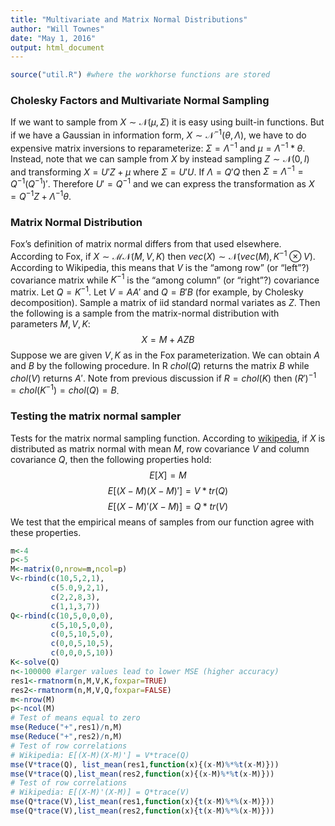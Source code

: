 ```yaml
---
title: "Multivariate and Matrix Normal Distributions"
author: "Will Townes"
date: "May 1, 2016"
output: html_document
---
```


```r
source("util.R") #where the workhorse functions are stored
```

### Cholesky Factors and Multivariate Normal Sampling

If we want to sample from $X\sim\mathcal{N}(\mu,\Sigma)$ it is easy using built-in functions. But if we have a Gaussian in information form, $X\sim\mathcal{N}^{-1}(\theta,\Lambda)$, we have to do expensive matrix inversions to reparameterize: $\Sigma=\Lambda^{-1}$ and $\mu=\Lambda^{-1}*\theta$. Instead, note that we can sample from $X$ by instead sampling $Z\sim\mathcal{N}(0,I)$ and transforming $X=U'Z+\mu$ where $\Sigma=U'U$. If $\Lambda=Q'Q$ then $\Sigma = \Lambda^{-1} = Q^{-1}\left(Q^{-1}\right)'$. Therefore $U' = Q^{-1}$ and we can express the transformation as $X=Q^{-1}Z+\Lambda^{-1}\theta$.

### Matrix Normal Distribution

Fox's definition of matrix normal differs from that used elsewhere. According to Fox, if $X\sim\mathcal{MN}(M,V,K)$ then $vec(X)\sim\mathcal{N}(vec(M),K^{-1}\otimes V)$. According to Wikipedia, this means that $V$ is the "among row" (or "left"?) covariance matrix while $K^{-1}$ is the "among column" (or "right"?) covariance matrix. Let $Q=K^{-1}$. Let $V=AA'$ and $Q=B'B$ (for example, by Cholesky decomposition). Sample a matrix of iid standard normal variates as $Z$. Then the following is a sample from the matrix-normal distribution with parameters $M,V,K$:
$$X=M+AZB$$
Suppose we are given $V,K$ as in the Fox parameterization. We can obtain $A$ and $B$ by the following procedure. In R $chol(Q)$ returns the matrix $B$ while $chol(V)$ returns $A'$. Note from previous discussion if $R=chol(K)$ then $(R')^{-1}=chol(K^{-1})=chol(Q)=B$.

### Testing the matrix normal sampler

Tests for the matrix normal sampling function. According to [wikipedia](https://en.wikipedia.org/wiki/Matrix_normal_distribution), if $X$ is distributed as matrix normal with mean $M$, row covariance $V$ and column covariance $Q$, then the following properties hold:
$$E[X] = M$$
$$E[(X-M)(X-M)'] = V* tr(Q)$$
$$E[(X-M)'(X-M)] = Q* tr(V)$$
We test that the empirical means of samples from our function agree with these properties.

```r
m<-4
p<-5
M<-matrix(0,nrow=m,ncol=p)
V<-rbind(c(10,5,2,1),
         c(5.0,9,2,1),
         c(2,2,8,3),
         c(1,1,3,7))
Q<-rbind(c(10,5,0,0,0),
         c(5,10,5,0,0),
         c(0,5,10,5,0),
         c(0,0,5,10,5),
         c(0,0,0,5,10))
K<-solve(Q)
n<-100000 #larger values lead to lower MSE (higher accuracy)
res1<-rmatnorm(n,M,V,K,foxpar=TRUE)
res2<-rmatnorm(n,M,V,Q,foxpar=FALSE)
m<-nrow(M)
p<-ncol(M)
# Test of means equal to zero
mse(Reduce("+",res1)/n,M)
mse(Reduce("+",res2)/n,M)
# Test of row correlations
# Wikipedia: E[(X-M)(X-M)'] = V*trace(Q)
mse(V*trace(Q), list_mean(res1,function(x){(x-M)%*%t(x-M)}))
mse(V*trace(Q),list_mean(res2,function(x){(x-M)%*%t(x-M)}))
# Test of row correlations
# Wikipedia: E[(X-M)'(X-M)] = Q*trace(V)
mse(Q*trace(V),list_mean(res1,function(x){t(x-M)%*%(x-M)}))
mse(Q*trace(V),list_mean(res2,function(x){t(x-M)%*%(x-M)}))
```

